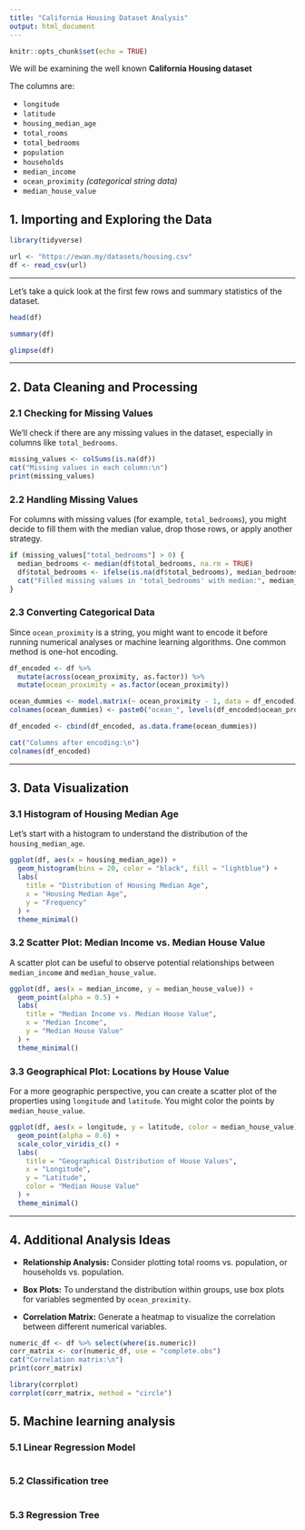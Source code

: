 ```yaml
---
title: "California Housing Dataset Analysis"
output: html_document
---
```


```r
knitr::opts_chunk$set(echo = TRUE)
```

We will be examining the well known **California Housing dataset**

The columns are:

- `longitude`
- `latitude`
- `housing_median_age`
- `total_rooms`
- `total_bedrooms`
- `population`
- `households`
- `median_income`
- `ocean_proximity` *(categorical string data)*
- `median_house_value`

## 1. Importing and Exploring the Data

```r
library(tidyverse)

url <- "https://ewan.my/datasets/housing.csv"
df <- read_csv(url)
```

---

Let's take a quick look at the first few rows and summary statistics of the dataset.

```r
head(df)

summary(df)

glimpse(df)
```

---

## 2. Data Cleaning and Processing

### 2.1 Checking for Missing Values

We'll check if there are any missing values in the dataset, especially in columns like `total_bedrooms`.

```r
missing_values <- colSums(is.na(df))
cat("Missing values in each column:\n")
print(missing_values)
```

### 2.2 Handling Missing Values

For columns with missing values (for example, `total_bedrooms`), you might decide to fill them with the median value, drop those rows, or apply another strategy.

```r
if (missing_values["total_bedrooms"] > 0) {
  median_bedrooms <- median(df$total_bedrooms, na.rm = TRUE)
  df$total_bedrooms <- ifelse(is.na(df$total_bedrooms), median_bedrooms, df$total_bedrooms)
  cat("Filled missing values in 'total_bedrooms' with median:", median_bedrooms, "\n")
}
```

### 2.3 Converting Categorical Data

Since `ocean_proximity` is a string, you might want to encode it before running numerical analyses or machine learning algorithms. One common method is one-hot encoding.

```r
df_encoded <- df %>%
  mutate(across(ocean_proximity, as.factor)) %>%
  mutate(ocean_proximity = as.factor(ocean_proximity))

ocean_dummies <- model.matrix(~ ocean_proximity - 1, data = df_encoded)
colnames(ocean_dummies) <- paste0("ocean_", levels(df_encoded$ocean_proximity))

df_encoded <- cbind(df_encoded, as.data.frame(ocean_dummies))

cat("Columns after encoding:\n")
colnames(df_encoded)
```

---

## 3. Data Visualization

### 3.1 Histogram of Housing Median Age

Let's start with a histogram to understand the distribution of the `housing_median_age`.

```r
ggplot(df, aes(x = housing_median_age)) +
  geom_histogram(bins = 20, color = "black", fill = "lightblue") +
  labs(
    title = "Distribution of Housing Median Age",
    x = "Housing Median Age",
    y = "Frequency"
  ) +
  theme_minimal()
```

### 3.2 Scatter Plot: Median Income vs. Median House Value

A scatter plot can be useful to observe potential relationships between `median_income` and `median_house_value`.

```r
ggplot(df, aes(x = median_income, y = median_house_value)) +
  geom_point(alpha = 0.5) +
  labs(
    title = "Median Income vs. Median House Value",
    x = "Median Income",
    y = "Median House Value"
  ) +
  theme_minimal()
```

### 3.3 Geographical Plot: Locations by House Value

For a more geographic perspective, you can create a scatter plot of the properties using `longitude` and `latitude`. You might color the points by `median_house_value`.

```r
ggplot(df, aes(x = longitude, y = latitude, color = median_house_value)) +
  geom_point(alpha = 0.6) +
  scale_color_viridis_c() +
  labs(
    title = "Geographical Distribution of House Values",
    x = "Longitude",
    y = "Latitude",
    color = "Median House Value"
  ) +
  theme_minimal()
```

---

## 4. Additional Analysis Ideas

- **Relationship Analysis:** Consider plotting total rooms vs. population, or households vs. population.
    
- **Box Plots:** To understand the distribution within groups, use box plots for variables segmented by `ocean_proximity`.
    
- **Correlation Matrix:** Generate a heatmap to visualize the correlation between different numerical variables.
    

```r
numeric_df <- df %>% select(where(is.numeric))
corr_matrix <- cor(numeric_df, use = "complete.obs")
cat("Correlation matrix:\n")
print(corr_matrix)

library(corrplot)
corrplot(corr_matrix, method = "circle")
```


## 5. Machine learning analysis

### 5.1 Linear Regression Model

```r
```

### 5.2 Classification tree
```r
```

### 5.3 Regression Tree
```r
```


